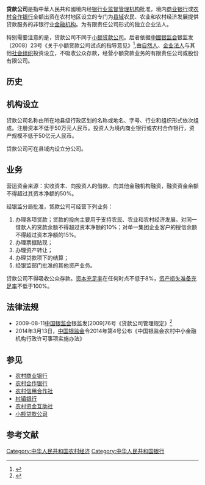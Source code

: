 {{expand|time=2014-10-15T11:44:42+00:00}}
{{refimprove|time=2014-10-15T11:44:42+00:00}}
'''贷款公司'''是指中華人民共和國境内经[[中華人民共和國银行业监督管理委员会|银行业监督管理机构]]批准，境内[[商业银行|商业银行]]或[[农村合作银行|农村合作银行]]全额出资在农村地区设立的专门为[[县域|县域]]农民、农业和农村经济发展提供贷款服务的非银行业[[金融机构|金融机构]]。为有限责任公司形式的独立企业法人。

特别需要注意的是，贷款公司不同于[[小额贷款公司|小额贷款公司]]。后者依据[[中國银监会|中國银监会]]银监发〔2008〕23号《关于小额贷款公司试点的指导意见》<ref>{{Cite web |url=http://www.gov.cn/gzdt/2008-05/08/content_965058.htm |title=存档副本 |access-date=2014-10-13 |archive-date=2019-09-16 |archive-url=https://web.archive.org/web/20190916061508/http://www.gov.cn/gzdt/2008-05/08/content_965058.htm |dead-url=no }}</ref>,由[[自然人|自然人]]、[[企业法人|企业法人]]与其他[[社会组织|社会组织]]投资设立，不吸收公众存款，经营小额贷款业务的有限责任公司或股份有限公司。

==历史==
==机构设立==
贷款公司名称由所在地县级行政区划的名称或地名、字号、行业和组织形式依次组成。注册资本不低于50万元人民币。投资人为境内商业银行或农村合作银行，资产规模不低于50亿元人民币。

贷款公司可在县域内设立分公司。 
==业务==
营运资金来源：实收资本、向投资人的借款、向其他金融机构融资，融资资金余额不得超过其资本净额的50%。

经银监分局批准，贷款公司可经营下列业务：
#办理各项贷款；贷款的投向主要用于支持农民、农业和农村经济发展。对同一借款人的贷款余额不得超过资本净额的10%；对单一集团企业客户的授信余额不得超过资本净额的15%。
#办理票据贴现；
#办理资产转让；
#办理贷款项下的结算；
#经银监部门批准的其他资产业务。

贷款公司不得吸收公众存款。[[资本充足率|资本充足率]]在任何时点不低于8%，[[资产损失准备充足率|资产损失准备充足率]]不低于100%。
==法律法规== 
*2009-08-11[[中国银监会|中国银监会]]银监发[2009]76号《贷款公司管理规定》<ref>{{Cite web |url=http://www.cbrc.gov.cn/govView_F790F26F4597431792D02BF93BD16711.html |title=存档副本 |access-date=2014-10-13 |archive-url=https://web.archive.org/web/20141018001140/http://www.cbrc.gov.cn/govView_F790F26F4597431792D02BF93BD16711.html |archive-date=2014-10-18 |dead-url=yes }}</ref>
*2014年3月13日，[[中国银监会|中国银监会]]令2014年第4号公布《中国银监会农村中小金融机构行政许可事项实施办法》
==参见==
*[[农村商业银行|农村商业银行]]
*[[农村合作银行|农村合作银行]]
*[[农村信用合作社|农村信用合作社]]
*[[村镇银行|村镇银行]]
*[[农村资金互助社|农村资金互助社]]
*[[小额贷款公司|小额贷款公司]]
==参考文献==
<references/>
[[Category:中华人民共和国农村经济|Category:中华人民共和国农村经济]]
[[Category:中华人民共和国银行|Category:中华人民共和国银行]]